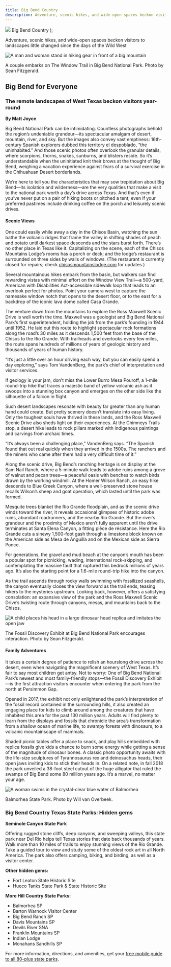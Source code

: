 ```yaml
---
title: Big Bend Country
description: Adventure, scenic hikes, and wide-open spaces beckon visitors to landscapes little changed since the days of the Wild West
---
```


  <span>
    <img class="region-title-map" src={`../images/map-big-bend.png`}/>
    Big Bend Country
  </span>
);

<PageDescription>

Adventure, scenic hikes, and wide-open spaces beckon visitors to landscapes little changed since the days of the Wild West

</PageDescription>

![A man and woman stand in hiking gear in front of a big mountain](images/big-bend-window-trail.jpg)
<Caption>A couple embarks on The Window Trail in Big Bend National Park. Photo by Sean Fitzgerald.</Caption>

<Row>

<Column colSm={12} colMd={4} colLg={8}>

## **Big Bend for Everyone**
### The remote landscapes of West Texas beckon visitors year-round
**By Matt Joyce**

Big Bend National Park can be intimidating. Countless photographs behold the region’s undeniable grandeur—its spectacular amalgam of desert, mountain, river, and sky. But the images also convey vast emptiness: 16th-century Spanish explorers dubbed this territory el despoblado, “the uninhabited.” And those scenic photos often overlook the granular details, where scorpions, thorns, snakes, sunburns, and blisters reside. So it’s understandable when the uninitiated knit their brows at the thought of Big Bend, weighing a vacation experience against fears of a survival exercise in the Chihuahuan Desert borderlands.

We’re here to tell you the characteristics that may sow trepidation about Big Bend—its isolation and wilderness—are the very qualities that make a visit to the national park worth a day’s drive across Texas. And that’s even if you’ve never put on a pair of hiking boots or pitched a tent; even if your preferred pastimes include drinking coffee on the porch and leisurely scenic drives.

#### Scenic Views 

One could easily while away a day in the Chisos Basin, watching the sun bathe the volcanic ridges that frame the valley in shifting shades of peach and potato until darkest space descends and the stars burst forth. There’s no other place in Texas like it. Capitalizing on the scene, each of the Chisos Mountains Lodge’s rooms has a porch or deck; and the lodge’s restaurant is surrounded on three sides by walls of windows. (The restaurant is currently closed for repairs; check [chisosmountainslodge.com](https://chisosmountainslodge.com) for updates.)

Several mountainous hikes embark from the basin, but walkers can find rewarding vistas with minimal effort on the Window View Trail—a 500-yard, American with Disabilities Act-accessible sidewalk loop that leads to an overlook perfect for photos. Point your camera west to capture the namesake window notch that opens to the desert floor, or to the east for a backdrop of the iconic lava dome called Casa Grande. 

The venture down from the mountains to explore the Ross Maxwell Scenic Drive is well worth the time. Maxwell was a geologist and Big Bend National Park’s first superintendent, holding the job from the park’s founding in 1944 until 1952. He laid out this route to highlight spectacular rock formations along the road’s 30 miles as it descends 1,500 feet from the base of the Chisos to the Rio Grande. With trailheads and overlooks every few miles, the route spans hundreds of millions of years of geologic history and thousands of years of human history.

“It’s just a little over an hour driving each way, but you can easily spend a day exploring,” says Tom VandenBerg, the park’s chief of interpretation and visitor services. 

If geology is your jam, don’t miss the Lower Burro Mesa Pouroff, a 1-mile round-trip hike that traces a majestic band of yellow volcanic ash as it swoops into a stunning box canyon and emerges on the other side like the silhouette of a falcon in flight.

Such desert landscapes resonate with beauty far greater than any human hand could create. But pretty scenery doesn’t translate into easy living. Only the toughest souls have thrived in these lands, and the Ross Maxwell Scenic Drive also sheds light on their experiences. At the Chimneys Trails stop, a desert hike leads to rock pillars marked with indigenous paintings and carvings from archaic times.

“It’s always been a challenging place,” VandenBerg says. “The Spanish found that out real quickly when they arrived in the 1500s. The ranchers and the miners who came after them had a very difficult time of it.”

Along the scenic drive, Big Bend’s ranching heritage is on display at the Sam Nail Ranch, where a 5-minute walk leads to adobe ruins among a grove of walnut and pecan trees—a peaceful oasis with benches to watch birds drawn by the working windmill. At the Homer Wilson Ranch, an easy hike descends to Blue Creek Canyon, where a well-preserved stone house recalls Wilson’s sheep and goat operation, which lasted until the park was formed.

Mesquite trees blanket the Rio Grande floodplain, and as the scenic drive winds toward the river, it reveals occasional glimpses of historic adobe ruins, abundant roadrunners, and the nearby Rio Grande. But the river’s grandeur and the proximity of Mexico aren’t fully apparent until the drive terminates at Santa Elena Canyon, a fitting  pièce de résistance. Here the Rio Grande cuts a sinewy 1,500-foot gash through a limestone block known on the American side as Mesa de Anguilla and on the Mexican side as Sierra Ponce.

For generations, the gravel and mud beach at the canyon’s mouth has been a popular spot for picnicking, wading, international rock-skipping, and contemplating the massive fault that ruptured this bedrock millions of years ago. It’s also the starting point for a 1.6-mile round-trip hike into the canyon.

As the trail ascends through rocky walls swimming with fossilized seashells, the canyon eventually closes the view forward as the trail ends, teasing hikers to the mysteries upstream. Looking back, however, offers a satisfying consolation: an expansive view of the park and the Ross Maxwell Scenic Drive’s twisting route through canyons, mesas, and mountains back to the Chisos.

</Column>

<Column colSm={6} colMd={4} colLg={4}>
<AdGroup id={['ad04']}/>
<AdGroup id={['ad02']}/>
</Column>

</Row>

<Row>
<Column colSm={6} colMd={3} colLg={4}>
<AdGroup id={['ad01']}/>
</Column>
<Column colSm={6} colMd={3} colLg={4}>
<AdGroup id={['ad03']}/>
</Column>
</Row>

<Row>

<Column colSm={12} colMd={4} colLg={8}>


![A child places his head in a large dinosaur head replica and imitates the open jaw](images/big-bend-fossil-exhibit.jpg)
<Caption>The Fossil Discovery Exhibit at Big Bend National Park encourages interaction. Photo by Sean Fitzgerald.</Caption>

#### Family Adventures 

It takes a certain degree of patience to relish an hourslong drive across the desert, even when navigating the magnificent scenery of West Texas. It’s fair to say most children get antsy. Not to worry: One of Big Bend National Park’s newest and most family-friendly stops—the Fossil Discovery Exhibit—is the first attraction visitors encounter when entering the park from the north at Persimmon Gap.

Opened in 2017, the exhibit not only enlightened the park’s interpretation of the fossil record contained in the surrounding hills, it also created an engaging place for kids to climb around among the creatures that have inhabited this area for the past 130 million years. Adults will find plenty to learn from the displays and fossils that chronicle the area’s transformation from a shallow ocean of marine life, to swampy forests with dinosaurs, to a volcanic mountainscape of mammals.

Shaded picnic tables offer a place to snack, and play hills embedded with replica fossils give kids a chance to burn some energy while getting a sense of the magnitude of dinosaur bones. A classic photo opportunity awaits with the life-size sculptures of Tyrannosaurus rex and deinosuchus heads, their open jaws inviting kids to stick their heads in. On a related note, in fall 2018 the park unveiled a 38-foot steel cutout of the huge alligator that ruled the swamps of Big Bend some 80 million years ago. It’s a marvel, no matter your age.

</Column>

<Column colSm={12} colMd={2} colLg={4}>

![A woman swims in the crystal-clear blue water of Balmorhea](images/big-bend-balmorhea-state-park.jpg)
<Caption>Balmorhea State Park. Photo by Will van Overbeek.</Caption>

### Big Bend Country Texas State Parks: Hidden gems

**Seminole Canyon State Park**

Offering rugged stone cliffs, deep canyons, and sweeping valleys, this state park near Del Rio helps tell Texas stories that date back thousands of years. Walk more than 10 miles of trails to enjoy stunning views of the Rio Grande. Take a guided tour to view and study some of the oldest rock art in all North America. The park also offers camping, biking, and birding, as well as a visitor center.

**Other hidden gems:**
- Fort Leaton State Historic Site 
- Hueco Tanks State Park &amp; State Historic Site

**More Hill Country State Parks:** 
- Balmorhea SP
- Barton Warnock Visitor Center
- Big Bend Ranch SP
- Davis Mountains SP
- Devils River SNA
- Franklin Mountains SP
- Indian Lodge
- Monahans Sandhills SP

For more information, directions, and amenities, get your [free mobile guide to all 80-plus state parks](https://texasstateparks.org/app).

</Column>

</Row>

<Row>
<Column colSm={6} colMd={6} colLg={8}>
<RegionListing title="Big Bend Country" color="orange" region="BIG BEND COUNTRY"/>
</Column>

<Column colSm={6} colMd={4} colLg={4}>
<AdGroup id={['ad04']}/>
<AdGroup id={['ad01']}/>
<AdGroup id={['ad03']}/>
<AdGroup id={['ad02']}/>
</Column>

</Row>